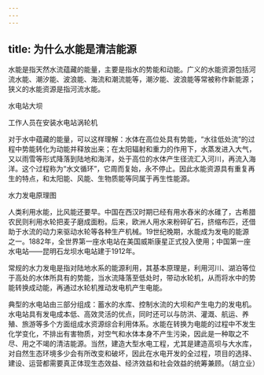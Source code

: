 ```yaml
---
---
---
```

title: 为什么水能是清洁能源
---




水能是指天然水流蕴藏的能量，主要是指水的势能和动能。广义的水能资源包括河流水能、潮汐能、波浪能、海流和潮流能等，潮汐能、波浪能等常被称作新能源；狭义的水能资源是指河流水能。

水电站大坝



工作人员在安装水电站涡轮机



对于水中蕴藏的能量，可以这样理解：水体在高位处具有势能，“水往低处流”的过程中势能转化为动能并释放出来；在太阳辐射和重力的作用下，水蒸发进入大气，又以雨雪等形式降落到陆地和海洋，处于高位的水体产生径流汇入河川，再流入海洋。这个过程称为“水文循环”，它周而复始，永不停止。因此水能资源具有重复再生的特点，和太阳能、风能、生物质能等同属于再生性能源。

水力发电原理图



人类利用水能，比风能还要早。中国在西汉时期已经有用水舂米的水碓了，古希腊农民则利用水轮把麦子磨成面粉。后来，欧洲人用水来粉碎矿石，挤缩布匹，还借助于水流的动力来驱动水轮等各种生产机械。19世纪晚期，水能成为发电的能源之一。1882年，全世界第一座水电站在美国威斯康星正式投入使用；中国第一座水电站——昆明石龙坝水电站建于1912年。

常规的水力发电是指对陆地水系的能源利用，其基本原理是，利用河川、湖泊等位于高处的水体所具有的势能，当水流降落至低处时，带动水轮机，从而将水中的势能转换成动能，再通过水轮机推动发电机产生电能。

典型的水电站由三部分组成：蓄水的水库、控制水流的大坝和产生电力的发电机。水电站具有发电成本低、高效灵活的优点，同时还可以与防洪、灌溉、航运、养殖、旅游等多个方面组成水资源综合利用体系。水能在转换为电能的过程中不发生化学变化，不排出有害物质，对空气和水体本身不产生污染，因此是一种取之不尽、用之不竭的清洁能源。当然，建造大型水电工程，尤其是建造高坝与大水库，对自然生态环境多少会有所改变和破坏，因此在水电开发的全过程，项目的选择、建设、运营都需要真正体现生态效益、经济效益和社会效益的统筹兼顾。（胡立业）